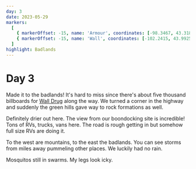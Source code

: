 ```yaml
---
day: 3
date: 2023-05-29
markers:
  [
    { markerOffset: -15, name: 'Armour', coordinates: [-98.3467, 43.3186] },
    { markerOffset: -15, name: 'Wall', coordinates: [-102.2415, 43.9925] },
  ]
highlight: Badlands
---
```


# Day 3

Made it to the badlands! It's hard to miss since there's about five thousand billboards for [Wall Drug](https://en.wikipedia.org/wiki/Wall_Drug) along the way. We turned a corner in the highway and suddenly the green hills gave way to rock formations as well.

Definitely drier out here. The view from our boondocking site is incredible! Tons of RVs, trucks, vans here. The road is rough getting in but somehow full size RVs are doing it.

To the west are mountains, to the east the badlands. You can see storms from miles away pummeling other places. We luckily had no rain.

Mosquitos still in swarms. My legs look icky.

